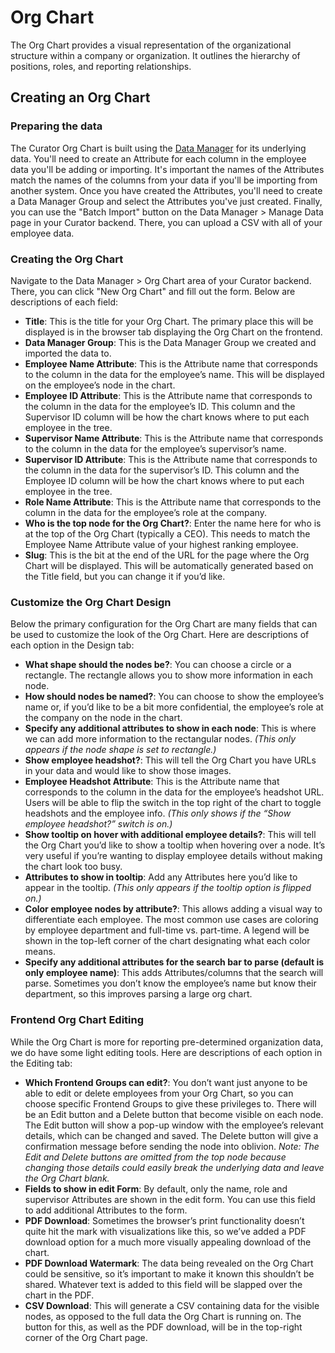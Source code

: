 # Org Chart

The Org Chart provides a visual representation of the organizational structure within a company or organization. It
outlines the hierarchy of positions, roles, and reporting relationships.

## Creating an Org Chart

### Preparing the data

The Curator Org Chart is built using the
[Data Manager](https://curator.interworks.com/page/kb/embedding-using-analyticsdata-manager/data-manager-basics/1253)
for its underlying data. You'll need to create an Attribute for each column in the employee data you'll be adding or
importing. It's important the names of the Attributes match the names of the columns from your data if you'll be
importing from another system. Once you have created the Attributes, you'll need to create a Data Manager Group and
select the Attributes you've just created. Finally, you can use the "Batch Import" button on the Data Manager > Manage
Data page in your Curator backend. There, you can upload a CSV with all of your employee data.

### Creating the Org Chart

Navigate to the Data Manager > Org Chart area of your Curator backend. There, you can click "New Org Chart" and fill
out the form. Below are descriptions of each field:

- **Title**: This is the title for your Org Chart. The primary place this will be displayed is in the browser tab
displaying the Org Chart on the frontend.
- **Data Manager Group**: This is the Data Manager Group we created and imported the data to.
- **Employee Name Attribute**: This is the Attribute name that corresponds to the column in the data for the employee’s
name. This will be displayed on the employee’s node in the chart.
- **Employee ID Attribute**: This is the Attribute name that corresponds to the column in the data for the employee’s
ID. This column and the Supervisor ID column will be how the chart knows where to put each employee in the tree.
- **Supervisor Name Attribute**: This is the Attribute name that corresponds to the column in the data for the
employee’s supervisor’s name.
- **Supervisor ID Attribute**: This is the Attribute name that corresponds to the column in the data for the
supervisor’s ID. This column and the Employee ID column will be how the chart knows where to put each employee in the
tree.
- **Role Name Attribute**: This is the Attribute name that corresponds to the column in the data for the employee’s
role at the company.
- **Who is the top node for the Org Chart?**: Enter the name here for who is at the top of the Org Chart (typically a
CEO). This needs to match the Employee Name Attribute value of your highest ranking employee.
- **Slug**: This is the bit at the end of the URL for the page where the Org Chart will be displayed. This will be
automatically generated based on the Title field, but you can change it if you’d like.

### Customize the Org Chart Design

Below the primary configuration for the Org Chart are many fields that can be used to customize the look of the Org
Chart. Here are descriptions of each option in the Design tab:

- **What shape should the nodes be?**: You can choose a circle or a rectangle. The rectangle allows you to show more
information in each node.
- **How should nodes be named?**: You can choose to show the employee’s name or, if you’d like to be a bit more
confidential, the employee’s role at the company on the node in the chart.
- **Specify any additional attributes to show in each node**: This is where we can add more information to the
rectangular nodes. *(This only appears if the node shape is set to rectangle.)*
- **Show employee headshot?**: This will tell the Org Chart you have URLs in your data and would like to show those
images.
- **Employee Headshot Attribute**: This is the Attribute name that corresponds to the column in the data for the
employee’s headshot URL. Users will be able to flip the switch in the top right of the chart to toggle headshots and
the employee info. *(This only shows if the “Show employee headshot?” switch is on.)*
- **Show tooltip on hover with additional employee details?**: This will tell the Org Chart you’d like to show a
tooltip when hovering over a node. It’s very useful if you’re wanting to display employee details without making the
chart look too busy.
- **Attributes to show in tooltip**: Add any Attributes here you’d like to appear in the tooltip. *(This only appears*
*if the tooltip option is flipped on.)*
- **Color employee nodes by attribute?**: This allows adding a visual way to differentiate each employee. The most
common use cases are coloring by employee department and full-time vs. part-time. A legend will be shown in the
top-left corner of the chart designating what each color means.
- **Specify any additional attributes for the search bar to parse (default is only employee name)**: This adds
Attributes/columns that the search will parse. Sometimes you don’t know the employee’s name but know their department,
so this improves parsing a large org chart.

### Frontend Org Chart Editing

While the Org Chart is more for reporting pre-determined organization data, we do have some light editing tools. Here
are descriptions of each option in the Editing tab:

- **Which Frontend Groups can edit?**: You don’t want just anyone to be able to edit or delete employees from your Org
Chart, so you can choose specific Frontend Groups to give these privileges to. There will be an Edit button and a
Delete button that become visible on each node. The Edit button will show a pop-up window with the employee’s relevant
details, which can be changed and saved. The Delete button will give a confirmation message before sending the node
into oblivion. *Note: The Edit and Delete buttons are omitted from the top node because changing those details could*
*easily break the underlying data and leave the Org Chart blank.*
- **Fields to show in edit Form**: By default, only the name, role and supervisor Attributes are shown in the edit
form. You can use this field to add additional Attributes to the form.
- **PDF Download**: Sometimes the browser’s print functionality doesn’t quite hit the mark with visualizations like
this, so we’ve added a PDF download option for a much more visually appealing download of the chart.
- **PDF Download Watermark**: The data being revealed on the Org Chart could be sensitive, so it’s important to make it
known this shouldn’t be shared. Whatever text is added to this field will be slapped over the chart in the PDF.
- **CSV Download**: This will generate a CSV containing data for the visible nodes, as opposed to the full data the Org
Chart is running on. The button for this, as well as the PDF download, will be in the top-right corner of the Org Chart
page.
